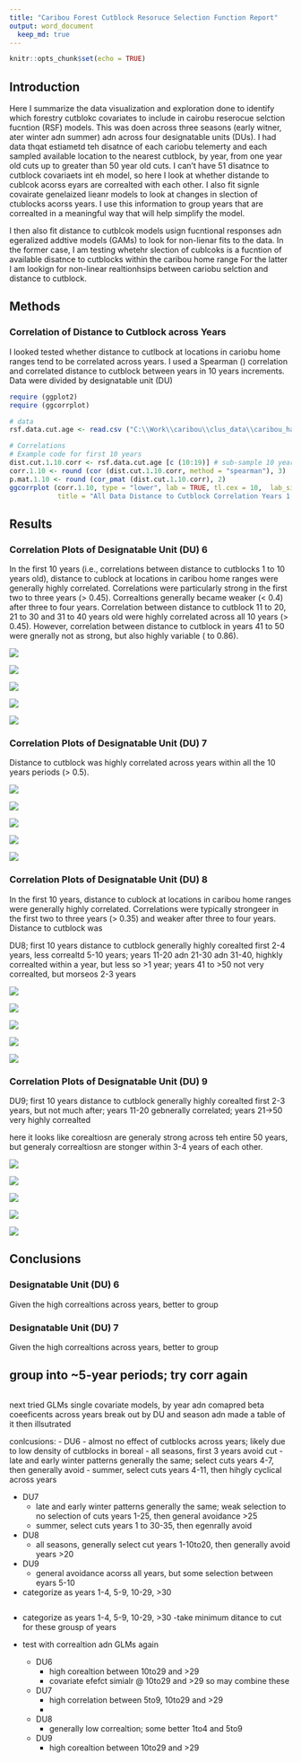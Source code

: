 ```yaml
---
title: "Caribou Forest Cutblock Resoruce Selection Function Report"
output: word_document
  keep_md: true
---
```


```r
knitr::opts_chunk$set(echo = TRUE)

```

## Introduction
Here I summarize the data visualization and exploration done to identify which forestry cutblokc covariates to include in cairobu reserocue selction fucntion (RSF) models. This was doen across three seasons (early witner, ater winter adn summer) adn across four designatable units (DUs). I had data thqat estiametd teh disatnce of each cariobu telemerty and each sampled available location to the nearest cutblock, by year, from one year old cuts up to greater than 50 year old cuts. I can't have 51 disatnce to cutblock covariaets int eh model, so here I look at whether distande to cublcok acorss eyars are correalted with each other. I also fit signle covairate genelaized lieanr models to look at changes in slection of ctublocks acorss years. I use this information to group years that are correalted in a meaningful way that will help simplify the model. 

I then also fit distance to cutblcok models usign  fucntional responses adn egeralized addtive models (GAMs) to look for non-lienar fits to the data. In the former case, I am testing whetehr slection of cublcoks is a fucntion of available disatnce to cutblocks within the caribou home range For the latter I am lookign for non-linear realtionhsips between cariobu selction and distance to cutblock.  

## Methods

### Correlation of Distance to Cutblock across Years
I looked tested whether distance to cutlbock at locations in cariobu home ranges tend to be correlated across years. I used a Spearman (\rho) correlation and correlated distance to cutblock between years in 10 years increments. Data were divided by designatable unit (DU) 




```r
require (ggplot2)
require (ggcorrplot)

# data
rsf.data.cut.age <- read.csv ("C:\\Work\\caribou\\clus_data\\caribou_habitat_model\\rsf_data_cutblock_age.csv")

# Correlations
# Example code for first 10 years
dist.cut.1.10.corr <- rsf.data.cut.age [c (10:19)] # sub-sample 10 year periods
corr.1.10 <- round (cor (dist.cut.1.10.corr, method = "spearman"), 3)
p.mat.1.10 <- round (cor_pmat (dist.cut.1.10.corr), 2)
ggcorrplot (corr.1.10, type = "lower", lab = TRUE, tl.cex = 10,  lab_size = 3,
            title = "All Data Distance to Cutblock Correlation Years 1 to 10")
```

## Results
### Correlation Plots of Designatable Unit (DU) 6
In the first 10 years (i.e., correlations between distance to cutblocks 1 to 10 years old), distance to cublock at locations in caribou home ranges were generally highly correlated. Correlations were particularly strong in the first two to three years (\rho > 0.45). Correaltions generally became weaker (\rho < 0.4) after three to four years. Correlation between distance to cutblock 11 to 20, 21 to 30 and 31 to 40 years old were highly correlated across all 10 years (\rho > 0.45). However, correlation between distance to cutblock in years 41 to 50 were gnerally not as strong, but also highly variable (\rho -0.07 to 0.86). 

![](C:/Work/caribou/clus_github/R/caribou_habitat/plots/plot_dist_cut_corr_1_10_du6.png)

![](C:/Work/caribou/clus_github/R/caribou_habitat/plots/plot_dist_cut_corr_11_20_du6.png)

![](C:/Work/caribou/clus_github/R/caribou_habitat/plots/plot_dist_cut_corr_21_30_du6.png)

![](C:/Work/caribou/clus_github/R/caribou_habitat/plots/plot_dist_cut_corr_31_40_du6.png)

![](C:/Work/caribou/clus_github/R/caribou_habitat/plots/plot_dist_cut_corr_41_50_du6.png)

### Correlation Plots of Designatable Unit (DU) 7
Distance to cutblock was highly correlated across years within all the 10 years periods (\rho > 0.5). 

![](C:/Work/caribou/clus_github/R/caribou_habitat/plots/plot_dist_cut_corr_1_10_du7.png)

![](C:/Work/caribou/clus_github/R/caribou_habitat/plots/plot_dist_cut_corr_11_20_du7.png)

![](C:/Work/caribou/clus_github/R/caribou_habitat/plots/plot_dist_cut_corr_21_30_du7.png)

![](C:/Work/caribou/clus_github/R/caribou_habitat/plots/plot_dist_cut_corr_31_40_du7.png)

![](C:/Work/caribou/clus_github/R/caribou_habitat/plots/plot_dist_cut_corr_41_50_du7.png)

### Correlation Plots of Designatable Unit (DU) 8
In the first 10 years, distance to cublock at locations in caribou home ranges were generally highly correlated. Correlations were typically strongeer in the first two to three years (\rho > 0.35) and weaker after three to four years. Distance to cutblock was 








DU8; first 10 years distance to cutblock generally highly corealted first 2-4 years, less correaltd 5-10 years; years 11-20 adn 21-30 adn 31-40, highkly correalted within a year, but less so >1 year; years 41 to >50 not very correalted, but morseos 2-3 years


![](C:/Work/caribou/clus_github/R/caribou_habitat/plots/plot_dist_cut_corr_1_10_du8.png)

![](C:/Work/caribou/clus_github/R/caribou_habitat/plots/plot_dist_cut_corr_11_20_du8.png)

![](C:/Work/caribou/clus_github/R/caribou_habitat/plots/plot_dist_cut_corr_21_30_du8.png)

![](C:/Work/caribou/clus_github/R/caribou_habitat/plots/plot_dist_cut_corr_31_40_du8.png)

![](C:/Work/caribou/clus_github/R/caribou_habitat/plots/plot_dist_cut_corr_41_50_du8.png)



### Correlation Plots of Designatable Unit (DU) 9


DU9; first 10 years distance to cutblock generally highly corealted first 2-3 years, but not much after; years 11-20 gebnerally correlated; years 21->50 very highly correalted 

here it looks like corealtiosn are generaly strong across teh entire 50 years, but generaly correaltiosn are stonger within 3-4 years of each other. 



![](C:/Work/caribou/clus_github/R/caribou_habitat/plots/plot_dist_cut_corr_1_10_du9.png)

![](C:/Work/caribou/clus_github/R/caribou_habitat/plots/plot_dist_cut_corr_11_20_du9.png)

![](C:/Work/caribou/clus_github/R/caribou_habitat/plots/plot_dist_cut_corr_21_30_du9.png)

![](C:/Work/caribou/clus_github/R/caribou_habitat/plots/plot_dist_cut_corr_31_40_du9.png)

![](C:/Work/caribou/clus_github/R/caribou_habitat/plots/plot_dist_cut_corr_41_50_du9.png)









## Conclusions
### Designatable Unit (DU) 6
Given the high correaltions across years, better to group



### Designatable Unit (DU) 7
Given the high correaltions across years, better to group





## group into ~5-year periods; try corr again ##
```r

```





next tried GLMs
single covariate models, by year adn comapred beta coeeficents across years
break out by DU and season adn made a table of it then illsutrated

conlcusions:
- DU6
    - almost no effect of cutblocks across years; likely due to low density of cutblocks in boreal
    - all seasons, first 3 years avoid cut
    - late and early winter patterns generally the same; select cuts years 4-7, then generally avoid
    - summer, select cuts years 4-11, then hihgly cyclical across years 

- DU7
    - late and early winter patterns generally the same; weak selection to no selection of cuts 
      years 1-25, then general avoidance >25
    - summer, select cuts years 1 to 30-35, then egenrally avoid

- DU8
  - all seasons, generally select cut years 1-10to20, then generally avoid years >20
  
- DU9
  - general avoidance acorss all years, but some selection between eyars 5-10
  
  
- categorize as years 1-4, 5-9, 10-29, >30

```r

```

- categorize as years 1-4, 5-9, 10-29, >30
  -take minimum ditance to cut for these grousp of years


- test with correaltion adn GLMs again
  - DU6
      - high corealtion between 10to29 and >29
      - covariate efefct simialr @ 10to29 and >29 so may  combine these
  
  - DU7
      - high correlation between 5to9, 10to29 and >29 
      - 
      
  - DU8
      - generally low correaltion; some better 1to4 and 5to9
      
  - DU9
      - high corealtion between 10to29 and >29




